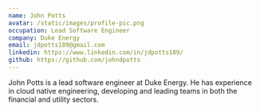```yaml
---
name: John Potts
avatar: /static/images/profile-pic.png
occupation: Lead Software Engineer
company: Duke Energy
email: jdpotts189@gmail.com
linkedin: https://www.linkedin.com/in/jdpotts189/
github: https://github.com/johndpotts
---
```


John Potts is a lead software engineer at Duke Energy.
He has experience in cloud native engineering, developing and leading teams in both the financial and utility sectors.
